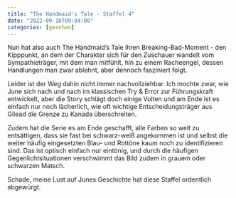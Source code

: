 ```yaml
---
title: "The Handmaid's Tale - Staffel 4"
date: "2022-09-18T09:04:00"
categories: [gesehen]
---
```


Nun hat also auch The Handmaid's Tale ihren Breaking-Bad-Moment - den Kipppunkt, an dem der Charakter sich für den Zuschauer wandelt vom Sympathieträger, mit dem man mitfühlt, hin zu einem Racheengel, dessen Handlungen man zwar ablehnt, aber dennoch fasziniert folgt.

Leider ist der Weg dahin nicht immer nachvollziehbar. Ich mochte zwar, wie June sich nach und nach im klassischen Try & Error zur Führungskraft entwickelt, aber die Story schlägt doch einige Volten und am Ende ist es einfach nur noch lächerlich, wie oft wichtige Entscheidungsträger aus Gilead die Grenze zu Kanada überschreiten.

Zudem hat die Serie es am Ende geschafft, alle Farben so weit zu entsättigen, dass sie fast bei schwarz-weiß angekommen ist und selbst die weiter häufig eingesetzten Blau- und Rottöne kaum noch zu identifizieren sind. Das ist optisch einfach nur eintönig, und durch die häufigen Gegenlichtsituationen verschwimmt das Bild zudem in grauem oder schwarzen Matsch.

Schade, meine Lust auf Junes Geschichte hat diese Staffel ordentlich abgewürgt.